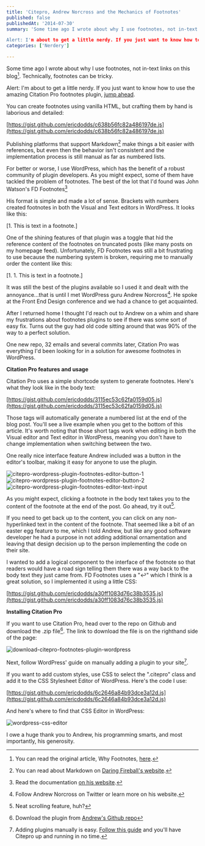```yaml
---
title: 'Citepro, Andrew Norcross and the Mechanics of Footnotes'
published: false
publishedAt: '2014-07-30'
summary: 'Some time ago I wrote about why I use footnotes, not in-text links on this blog[^1]. Technically, footnotes can be tricky. 

Alert: I'm about to get a little nerdy. If you just want to know how to use...'
categories: ['Nerdery']

---
```


Some time ago I wrote about why I use footnotes, not in-text links on this blog[^1]. Technically, footnotes can be tricky.

Alert: I'm about to get a little nerdy. If you just want to know how to use the amazing Citation Pro footnotes plugin, [jump ahead](#citepro).

You can create footnotes using vanilla HTML, but crafting them by hand is laborious and detailed:

[https://gist.github.com/ericdodds/c638b56fc82a486197de.js](https://gist.github.com/ericdodds/c638b56fc82a486197de.js)

Publishing platforms that support Markdown[^2] make things a bit easier with references, but even then the behavior isn't consistent and the implementation process is still manual as far as numbered lists.

For better or worse, I use WordPress, which has the benefit of a robust community of plugin developers. As you might expect, some of them have tackled the problem of footnotes. The best of the lot that I'd found was John Watson's FD Footnotes[^3]

His format is simple and made a lot of sense. Brackets with numbers created footnotes in both the Visual and Text editors in WordPress. It looks like this:

[1. This is text in a footnote.]

One of the shining features of that plugin was a toggle that hid the reference content of the footnotes on truncated posts (like many posts on my homepage feed). Unfortunately, FD Footnotes was still a bit frustrating to use because the numbering system is broken, requiring me to manually order the content like this:

[1. 1. This is text in a footnote.]

It was still the best of the plugins available so I used it and dealt with the annoyance...that is until I met WordPress guru Andrew Norcross[^4]. He spoke at the Front End Design conference and we had a chance to get acquainted.

After I returned home I thought I'd reach out to Andrew on a whim and share my frustrations about footnotes plugins to see if there was some sort of easy fix. Turns out the guy had old code sitting around that was 90% of the way to a perfect solution.

One new repo, 32 emails and several commits later, Citation Pro was everything I'd been looking for in a solution for awesome footnotes in WordPress.

[]()

**Citation Pro features and usage**

Citation Pro uses a simple shortcode system to generate footnotes. Here's what they look like in the body text:

[https://gist.github.com/ericdodds/3115ec53c62fa0159d05.js](https://gist.github.com/ericdodds/3115ec53c62fa0159d05.js)

Those tags will automatically generate a numbered list at the end of the blog post. You'll see a live example when you get to the bottom of this article. It's worth noting that those short tags work when editing in both the Visual editor and Text editor in WordPress, meaning you don't have to change implementation when switching between the two.

One really nice interface feature Andrew included was a button in the editor's toolbar, making it easy for anyone to use the plugin.

<Image src="/images/blog/citepro-andrew-norcross-and-the-mechanics-of-footnotes/04266-citepro-wordpress-plugin-footnotes-editor-button-1.png" alt="citepro-wordpress-plugin-footnotes-editor-button-1" width={800} height={600} />

<Image src="/images/blog/citepro-andrew-norcross-and-the-mechanics-of-footnotes/6f8b7-citepro-wordpress-plugin-footnotes-editor-button-2.png" alt="citepro-wordpress-plugin-footnotes-editor-button-2" width={800} height={600} />

<Image src="/images/blog/citepro-andrew-norcross-and-the-mechanics-of-footnotes/a7d7f-citepro-wordpress-plugin-footnotes-editor-text-input.png" alt="citepro-wordpress-plugin-footnotes-editor-text-input" width={800} height={600} />

As you might expect, clicking a footnote in the body text takes you to the content of the footnote at the end of the post. Go ahead, try it out[^5].

If you need to get back up to the content, you can click on any non-hyperlinked text in the content of the footnote. That seemed like a bit of an easter egg feature to me, which I told Andrew, but like any good software developer he had a purpose in not adding additional ornamentation and leaving that design decision up to the person implementing the code on their site.

I wanted to add a logical component to the interface of the footnote so that readers would have a road sign telling them there was a way back to the body text they just came from. FD Footnotes uses a "↩" which I think is a great solution, so I implemented it using a little CSS:

[https://gist.github.com/ericdodds/a30ff1083d76c38b3535.js](https://gist.github.com/ericdodds/a30ff1083d76c38b3535.js)

**Installing Citation Pro**

If you want to use Citation Pro, head over to the repo on Github and download the .zip file[^6]. The link to download the file is on the righthand side of the page:

<Image src="/images/blog/citepro-andrew-norcross-and-the-mechanics-of-footnotes/2aa13-download-citepro-footnotes-plugin-wordpress.png" alt="download-citepro-footnotes-plugin-wordpress" width={800} height={600} />

Next, follow WordPress' guide on manually adding a plugin to your site[^7].

If you want to add custom styles, use CSS to select the ".citepro" class and add it to the CSS Stylesheet Editor of WordPress. Here's the code I use:

[https://gist.github.com/ericdodds/6c2646a84b93dce3a12d.js](https://gist.github.com/ericdodds/6c2646a84b93dce3a12d.js)

And here's where to find that CSS Editor in WordPress:

<Image src="/images/blog/citepro-andrew-norcross-and-the-mechanics-of-footnotes/edc21-wordpress-css-editor.png" alt="wordpress-css-editor" width={800} height={600} />

I owe a huge thank you to Andrew, his programming smarts, and most importantly, his generosity.

[^1]: You can read the original article, Why Footnotes, [here](/blog/why-footnotes).



[^2]: You can read about Markdown on [Daring Fireball's website](http://daringfireball.net/projects/markdown/).



[^3]: Read the documentation [on his website](http://flagrantdisregard.com/footnotes-plugin/).



[^4]: Follow Andrew Norcross on Twitter or learn more on his website.



[^5]: Neat scrolling feature, huh?



[^6]: Download the plugin from [Andrew's Github repo](https://github.com/norcross/citation-pro)



[^7]: Adding plugins manually is easy. [Follow this guide](http://codex.wordpress.org/Managing_Plugins#Manual_Plugin_Installation) and you'll have Citepro up and running in no time.

